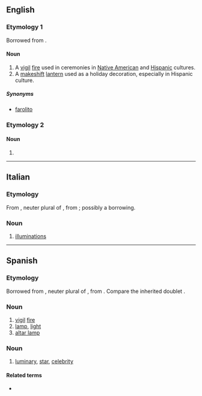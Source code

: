 ==English==

===Etymology 1===
Borrowed from {{bor|en|es|luminaria}}.

====Noun====
{{en-noun}}
{{slim-wikipedia}}

# A [[vigil]] [[fire]] used in ceremonies in [[Native American]] and [[Hispanic]] cultures.
# A [[makeshift]] [[lantern]] used as a holiday decoration, especially in Hispanic culture.

=====Synonyms=====
* {{sense|lantern}} [[farolito]]

===Etymology 2===

====Noun====
{{head|en|noun form}}

# {{plural of|en|luminarium}}

----

==Italian==

===Etymology===
From {{der|it|LL.|luminaria}}, neuter plural of {{m|la|luminare}}, from {{der|it|la|lumen}}; possibly a borrowing.

===Noun===
{{wikipedia|lang=it}}
{{it-noun|f}}

# {{lb|it|chiefly|in the plural}} [[illuminations]]

----

==Spanish==

===Etymology===
Borrowed from {{bor|es|LL.|lūmināria}}, neuter plural of {{m|la|lūmināre}}, from {{der|es|la|lūmen}}. Compare the inherited doublet {{doublet|notext=1|es|lumbrera}}.

===Noun===
{{es-noun|f}}

# [[vigil]] [[fire]]
# [[lamp]], [[light]]
# [[altar lamp]]

===Noun===
{{es-noun|mf}}

# [[luminary]], [[star]], [[celebrity]]

====Related terms====
* {{l|es|iluminar}}

{{C|es|People}}
